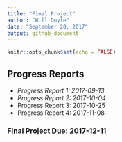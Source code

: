 ```yaml
---
title: "Final Project"
author: "Will Doyle"
date: "September 20, 2017"
output: github_document
---
```


```r
knitr::opts_chunk$set(echo = FALSE)
```


## Progress Reports

- *Progress Report 1: 2017-09-13*
- *Progress Report 2: 2017-10-04*
- Progress Report 3: 2017-10-25
- Progress Report 4: 2017-11-08

### Final Project Due: 2017-12-11

